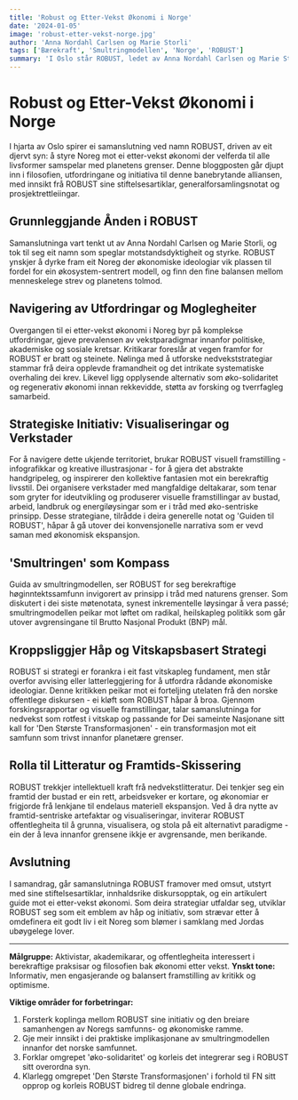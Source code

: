 ```yaml
---
title: 'Robust og Etter-Vekst Økonomi i Norge'
date: '2024-01-05'
image: 'robust-etter-vekst-norge.jpg'
author: 'Anna Nordahl Carlsen og Marie Storli'
tags: ['Bærekraft', 'Smultringmodellen', 'Norge', 'ROBUST']
summary: 'I Oslo står ROBUST, ledet av Anna Nordahl Carlsen og Marie Storli, i spissen for en bevegelse mot en etter-vekst økonomi. Denne bloggposten utforsker ROBUSTs filosofi og initiativer.'
---
```


# Robust og Etter-Vekst Økonomi i Norge

I hjarta av Oslo spirer ei samanslutning ved namn ROBUST, driven av eit djervt syn: å styre Noreg mot ei etter-vekst økonomi der velferda til alle livsformer samspelar med planetens grenser. Denne bloggposten går djupt inn i filosofien, utfordringane og initiativa til denne banebrytande alliansen, med innsikt frå ROBUST sine stiftelsesartiklar, generalforsamlingsnotat og prosjektrettleiingar.

## Grunnleggjande Ånden i ROBUST

Samanslutninga vart tenkt ut av Anna Nordahl Carlsen og Marie Storli, og tok til seg eit namn som speglar motstandsdyktigheit og styrke. ROBUST ynskjer å dyrke fram eit Noreg der økonomiske ideologiar vik plassen til fordel for ein økosystem-sentrert modell, og finn den fine balansen mellom menneskelege strev og planetens tolmod.

## Navigering av Utfordringar og Moglegheiter

Overgangen til ei etter-vekst økonomi i Noreg byr på komplekse utfordringar, gjeve prevalensen av vekstparadigmar innanfor politiske, akademiske og sosiale kretsar. Kritikarar foreslår at vegen framfor for ROBUST er bratt og steinete. Nølinga med å utforske nedvekststrategiar stammar frå deira opplevde framandheit og det intrikate systematiske overhaling dei krev. Likevel ligg opplysende alternativ som øko-solidaritet og regenerativ økonomi innan rekkevidde, støtta av forsking og tverrfagleg samarbeid.

## Strategiske Initiativ: Visualiseringar og Verkstader

For å navigere dette ukjende territoriet, brukar ROBUST visuell framstilling - infografikkar og kreative illustrasjonar - for å gjera det abstrakte handgripeleg, og inspirerer den kollektive fantasien mot ein berekraftig livsstil. Dei organisere verkstader med mangfaldige deltakarar, som tenar som gryter for ideutvikling og produserer visuelle framstillingar av bustad, arbeid, landbruk og energiløysingar som er i tråd med øko-sentriske prinsipp. Desse strategiane, tilrådde i deira generelle notat og 'Guiden til ROBUST', håpar å gå utover dei konvensjonelle narrativa som er vevd saman med økonomisk ekspansjon.

## 'Smultringen' som Kompass

Guida av smultringmodellen, ser ROBUST for seg berekraftige høginntektssamfunn invigorert av prinsipp i tråd med naturens grenser. Som diskutert i dei siste møtenotata, synest inkrementelle løysingar å vera passé; smultringmodellen peikar mot løftet om radikal, heilskapleg politikk som går utover avgrensingane til Brutto Nasjonal Produkt (BNP) mål.

## Kroppsliggjer Håp og Vitskapsbasert Strategi

ROBUST si strategi er forankra i eit fast vitskapleg fundament, men står overfor avvising eller latterleggjering for å utfordra rådande økonomiske ideologiar. Denne kritikken peikar mot ei forteljing utelaten frå den norske offentlege diskursen - ei kløft som ROBUST håpar å broa. Gjennom forskingsrapportar og visuelle framstillingar, talar samanslutninga for nedvekst som rotfest i vitskap og passande for Dei sameinte Nasjonane sitt kall for 'Den Største Transformasjonen' - ein transformasjon mot eit samfunn som trivst innanfor planetære grenser.

## Rolla til Litteratur og Framtids-Skissering

ROBUST trekkjer intellektuell kraft frå nedvekstlitteratur. Dei tenkjer seg ein framtid der bustad er ein rett, arbeidsveker er kortare, og økonomiar er frigjorde frå lenkjane til endelaus materiell ekspansjon. Ved å dra nytte av framtid-sentriske artefaktar og visualiseringar, inviterar ROBUST offentlegheita til å grunna, visualisera, og stola på eit alternativt paradigme - ein der å leva innanfor grensene ikkje er avgrensande, men berikande.

## Avslutning

I samandrag, går samanslutninga ROBUST framover med omsut, utstyrt med sine stiftelsesartiklar, innhaldsrike diskursopptak, og ein artikulert guide mot ei etter-vekst økonomi. Som deira strategiar utfaldar seg, utviklar ROBUST seg som eit emblem av håp og initiativ, som strævar etter å omdefinera eit godt liv i eit Noreg som blømer i samklang med Jordas ubøygelege lover.

---

**Målgruppe:** Aktivistar, akademikarar, og offentlegheita interessert i berekraftige praksisar og filosofien bak økonomi etter vekst.
**Ynskt tone:** Informativ, men engasjerande og balansert framstilling av kritikk og optimisme.

**Viktige områder for forbetringar:**
1. Forsterk koplinga mellom ROBUST sine initiativ og den breiare samanhengen av Noregs samfunns- og økonomiske ramme.
2. Gje meir innsikt i dei praktiske implikasjonane av smultringmodellen innanfor det norske samfunnet.
3. Forklar omgrepet 'øko-solidaritet' og korleis det integrerar seg i ROBUST sitt overordna syn.
4. Klarlegg omgrepet 'Den Største Transformasjonen' i forhold til FN sitt opprop og korleis ROBUST bidreg til denne globale endringa.
